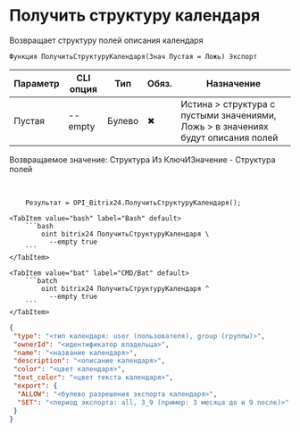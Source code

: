 ﻿---
sidebar_position: 10
---


# Получить структуру календаря
 Возвращает структуру полей описания календаря



`Функция ПолучитьСтруктуруКалендаря(Знач Пустая = Ложь) Экспорт`

  | Параметр | CLI опция | Тип | Обяз. | Назначение |
  |-|-|-|-|-|
  | Пустая | --empty | Булево | &#x2716; | Истина > структура с пустыми значениями, Ложь > в значениях будут описания полей |

  
  Возвращаемое значение:   Структура Из КлючИЗначение - Структура полей

<br/>




```bsl title="Пример использования для 1С:Предприятие/OneScript"
    Результат = OPI_Bitrix24.ПолучитьСтруктуруКалендаря();
```
    

 <Tabs>
  
    <TabItem value="bash" label="Bash" default>
        ```bash
            oint bitrix24 ПолучитьСтруктуруКалендаря \
              --empty true
        ```
    </TabItem>
  
    <TabItem value="bat" label="CMD/Bat" default>
        ```batch
            oint bitrix24 ПолучитьСтруктуруКалендаря ^
              --empty true
        ```
    </TabItem>
</Tabs>


```json title="Результат"
{
 "type": "<тип календаря: user (пользователя), group (группы)>",
 "ownerId": "<идентификатор владельца>",
 "name": "<название календаря>",
 "description": "<описание календаря>",
 "color": "<цвет календаря>",
 "text_color": "<цвет текста календаря>",
 "export": {
  "ALLOW": "<булево разрешения экспорта календаря>",
  "SET": "<период экспорта: all, 3_9 (пример: 3 месяца до и 9 после)>"
 }
}
```
